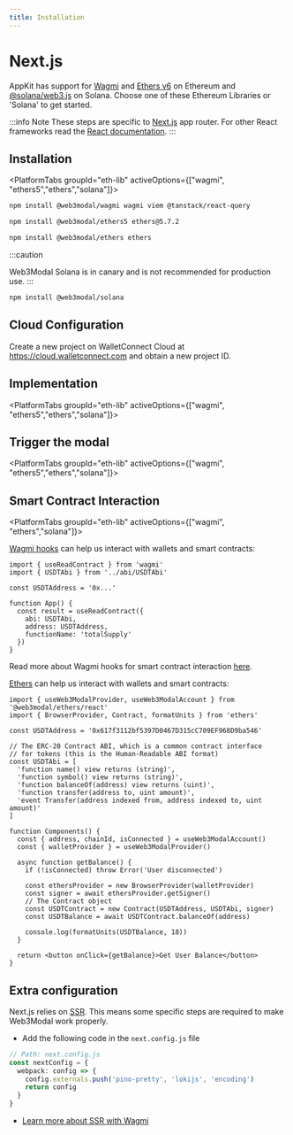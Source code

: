 ```yaml
---
title: Installation
---
```







# Next.js

AppKit has support for [Wagmi](https://wagmi.sh/) and [Ethers v6](https://docs.ethers.org/v6/) on Ethereum and [@solana/web3.js](https://solana-labs.github.io/solana-web3.js/) on Solana.
Choose one of these Ethereum Libraries or 'Solana' to get started.

:::info Note
These steps are specific to [Next.js](https://nextjs.org/) app router. For other React frameworks read the [React documentation](../../react/core/installation.mdx).
:::

## Installation

<PlatformTabs groupId="eth-lib" activeOptions={["wagmi", "ethers5","ethers","solana"]}>
<PlatformTabItem value="wagmi">

```bash npm2yarn
npm install @web3modal/wagmi wagmi viem @tanstack/react-query
```

</PlatformTabItem>
<PlatformTabItem value="ethers5">

```bash npm2yarn
npm install @web3modal/ethers5 ethers@5.7.2
```

</PlatformTabItem>
<PlatformTabItem value="ethers">

```bash npm2yarn
npm install @web3modal/ethers ethers
```

</PlatformTabItem>
<PlatformTabItem value="solana">

:::caution

Web3Modal Solana is in canary and is not recommended for production use.
:::

```bash npm2yarn
npm install @web3modal/solana
```

</PlatformTabItem>
</PlatformTabs>

## Cloud Configuration

Create a new project on WalletConnect Cloud at https://cloud.walletconnect.com and obtain a new project ID.

<CloudBanner />

## Implementation

<PlatformTabs groupId="eth-lib" activeOptions={["wagmi", "ethers5","ethers","solana"]}>
<PlatformTabItem value="wagmi">

<WagmiImplementation />

</PlatformTabItem>
<PlatformTabItem value="ethers5">

<Ethers5Implementation />

</PlatformTabItem>
<PlatformTabItem value="ethers">

<EthersImplementation />

</PlatformTabItem>
<PlatformTabItem value="solana">

<SolanaImplementation />

</PlatformTabItem>
</PlatformTabs>

## Trigger the modal

<PlatformTabs groupId="eth-lib" activeOptions={["wagmi", "ethers5","ethers","solana"]}>
<PlatformTabItem value="wagmi">

<WagmiModal />

</PlatformTabItem>
<PlatformTabItem value="ethers5">

<Ethers5Modal />

</PlatformTabItem>
<PlatformTabItem value="ethers">

<EthersModal />

</PlatformTabItem>
<PlatformTabItem value="solana">

<SolanaModal />

</PlatformTabItem>
</PlatformTabs>

## Smart Contract Interaction

<PlatformTabs groupId="eth-lib" activeOptions={["wagmi", "ethers","solana"]}>
<PlatformTabItem value="wagmi">

[Wagmi hooks](https://wagmi.sh/react/api/hooks/useReadContract) can help us interact with wallets and smart contracts:

```tsx
import { useReadContract } from 'wagmi'
import { USDTAbi } from '../abi/USDTAbi'

const USDTAddress = '0x...'

function App() {
  const result = useReadContract({
    abi: USDTAbi,
    address: USDTAddress,
    functionName: 'totalSupply'
  })
}
```

Read more about Wagmi hooks for smart contract interaction [here](https://wagmi.sh/react/hooks/useReadContract).

</PlatformTabItem>
<PlatformTabItem value="ethers">

[Ethers](https://docs.ethers.org/v6/) can help us interact with wallets and smart contracts:

```tsx
import { useWeb3ModalProvider, useWeb3ModalAccount } from '@web3modal/ethers/react'
import { BrowserProvider, Contract, formatUnits } from 'ethers'

const USDTAddress = '0x617f3112bf5397D0467D315cC709EF968D9ba546'

// The ERC-20 Contract ABI, which is a common contract interface
// for tokens (this is the Human-Readable ABI format)
const USDTAbi = [
  'function name() view returns (string)',
  'function symbol() view returns (string)',
  'function balanceOf(address) view returns (uint)',
  'function transfer(address to, uint amount)',
  'event Transfer(address indexed from, address indexed to, uint amount)'
]

function Components() {
  const { address, chainId, isConnected } = useWeb3ModalAccount()
  const { walletProvider } = useWeb3ModalProvider()

  async function getBalance() {
    if (!isConnected) throw Error('User disconnected')

    const ethersProvider = new BrowserProvider(walletProvider)
    const signer = await ethersProvider.getSigner()
    // The Contract object
    const USDTContract = new Contract(USDTAddress, USDTAbi, signer)
    const USDTBalance = await USDTContract.balanceOf(address)

    console.log(formatUnits(USDTBalance, 18))
  }

  return <button onClick={getBalance}>Get User Balance</button>
}
```

</PlatformTabItem>
<PlatformTabItem value="solana">

<SolanaPrograms />

</PlatformTabItem>
</PlatformTabs>

## Extra configuration

Next.js relies on [SSR](https://nextjs.org/docs/pages/building-your-application/rendering/server-side-rendering). This means some specific steps are required to make Web3Modal work properly.

- Add the following code in the `next.config.js` file

```ts
// Path: next.config.js
const nextConfig = {
  webpack: config => {
    config.externals.push('pino-pretty', 'lokijs', 'encoding')
    return config
  }
}
```

- [Learn more about SSR with Wagmi](https://wagmi.sh/react/guides/ssr)
